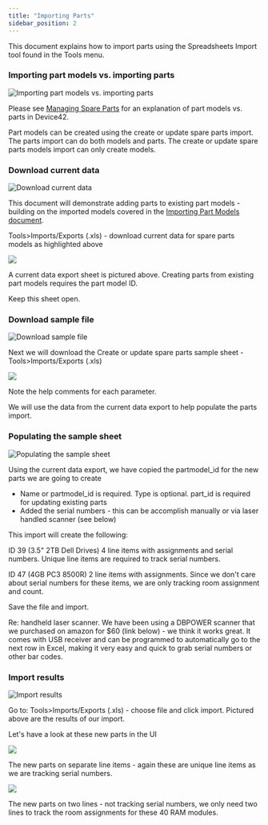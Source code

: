 ```yaml
---
title: "Importing Parts"
sidebar_position: 2
---
```


This document explains how to import parts using the Spreadsheets Import tool found in the Tools menu.

### Importing part models vs. importing parts

![Importing part models vs. importing parts](/assets/images/wpid4760-media_1400162046800.png)

Please see [Managing Spare Parts](infrastructure-management/parts-and-parts-slots/part-model-templates.mdx) for an explanation of part models vs. parts in Device42.

Part models can be created using the create or update spare parts import. The parts import can do both models and parts. The create or update spare parts models import can only create models.

### Download current data

![Download current data](/assets/images/wpid4759-media_1400161961340.png)

This document will demonstrate adding parts to existing part models - building on the imported models covered in the [Importing Part Models document](infrastructure-management/parts-and-parts-slots/importing-part-models.mdx).

Tools>Imports/Exports (.xls) - download current data for spare parts models as highlighted above

![](/assets/images/wpid4761-media_1400162386036.png)

A current data export sheet is pictured above. Creating parts from existing part models requires the part model ID.

Keep this sheet open.

### Download sample file

![Download sample file](/assets/images/wpid4762-media_1400162600078.png)

Next we will download the Create or update spare parts sample sheet - Tools>Imports/Exports (.xls)

![](/assets/images/wpid4763-media_1400162885408.png)

Note the help comments for each parameter.

We will use the data from the current data export to help populate the parts import.

### Populating the sample sheet

![Populating the sample sheet](/assets/images/wpid4764-media_1400165367963.png)

Using the current data export, we have copied the partmodel\_id for the new parts we are going to create

- Name or partmodel\_id is required. Type is optional. part\_id is required for updating existing parts
- Added the serial numbers - this can be accomplish manually or via laser handled scanner (see below)

This import will create the following:

ID 39 (3.5" 2TB Dell Drives) 4 line items with assignments and serial numbers. Unique line items are required to track serial numbers.

ID 47 (4GB PC3 8500R) 2 line items with assignments. Since we don't care about serial numbers for these items, we are only tracking room assignment and count.

Save the file and import.

Re: handheld laser scanner. We have been using a DBPOWER scanner that we purchased on amazon for $60 (link below) - we think it works great. It comes with USB receiver and can be programmed to automatically go to the next row in Excel, making it very easy and quick to grab serial numbers or other bar codes.

### Import results

![Import results](/assets/images/wpid4765-media_1400166697787.png)

Go to: Tools>Imports/Exports (.xls) - choose file and click import. Pictured above are the results of our import.

Let's have a look at these new parts in the UI

![](/assets/images/wpid4766-media_1400167063591.png)

The new parts on separate line items - again these are unique line items as we are tracking serial numbers.

![](/assets/images/wpid4767-media_1400167321688.png)

The new parts on two lines - not tracking serial numbers, we only need two lines to track the room assignments for these 40 RAM modules.
